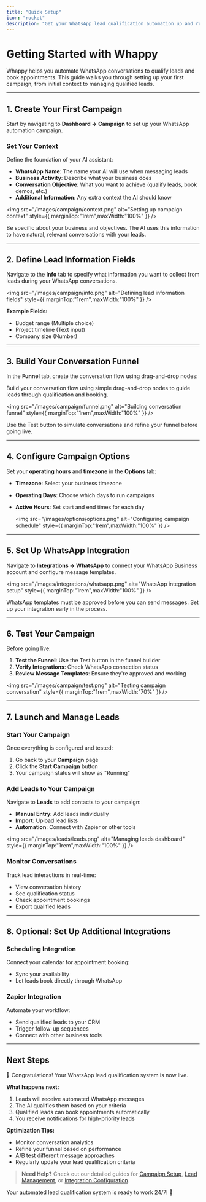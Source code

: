 ```yaml
---
title: "Quick Setup"
icon: "rocket"
description: "Get your WhatsApp lead qualification automation up and running in minutes with this step-by-step guide."
---
```


# Getting Started with Whappy

Whappy helps you automate WhatsApp conversations to qualify leads and book appointments. This guide walks you through setting up your first campaign, from initial context to managing qualified leads.

---

## 1. Create Your First Campaign

Start by navigating to **Dashboard → Campaign** to set up your WhatsApp automation campaign.

### Set Your Context

Define the foundation of your AI assistant:

- **WhatsApp Name**: The name your AI will use when messaging leads
- **Business Activity**: Describe what your business does
- **Conversation Objective**: What you want to achieve (qualify leads, book demos, etc.)
- **Additional Information**: Any extra context the AI should know

<img
  src="/images/campaign/context.png"
  alt="Setting up campaign context"
  style={{ marginTop:"1rem",maxWidth:"100%" }}
/>

<Tip>
  Be specific about your business and objectives. The AI uses this information to have natural, relevant conversations with your leads.
</Tip>

---

## 2. Define Lead Information Fields

Navigate to the **Info** tab to specify what information you want to collect from leads during your WhatsApp conversations.

<img
  src="/images/campaign/info.png"
  alt="Defining lead information fields"
  style={{ marginTop:"1rem",maxWidth:"100%" }}
/>

**Example Fields:**

- Budget range (Multiple choice)
- Project timeline (Text input)
- Company size (Number)

---

## 3. Build Your Conversation Funnel

In the **Funnel** tab, create the conversation flow using drag-and-drop nodes:

Build your conversation flow using simple drag-and-drop nodes to guide leads through qualification and booking.

<img
  src="/images/campaign/funnel.png"
  alt="Building conversation funnel"
  style={{ marginTop:"1rem",maxWidth:"100%" }}
/>

<Note>
  Use the Test button to simulate conversations and refine your funnel before going live.
</Note>

---

## 4. Configure Campaign Options

Set your **operating hours** and **timezone** in the **Options** tab:

- **Timezone**: Select your business timezone
- **Operating Days**: Choose which days to run campaigns
- **Active Hours**: Set start and end times for each day

  <img
    src="/images/options/options.png"
    alt="Configuring campaign schedule"
    style={{ marginTop:"1rem",maxWidth:"100%" }}
  />

---

## 5. Set Up WhatsApp Integration

Navigate to **Integrations → WhatsApp** to connect your WhatsApp Business account and configure message templates.

<img
  src="/images/integrations/whatsapp.png"
  alt="WhatsApp integration setup"
  style={{ marginTop:"1rem",maxWidth:"100%" }}
/>

<Warning>
  WhatsApp templates must be approved before you can send messages. Set up your integration early in the process.
</Warning>

---

## 6. Test Your Campaign

Before going live:

1. **Test the Funnel**: Use the Test button in the funnel builder
2. **Verify Integrations**: Check WhatsApp connection status
3. **Review Message Templates**: Ensure they're approved and working

<img
  src="/images/campaign/test.png"
  alt="Testing campaign conversation"
  style={{ marginTop:"1rem",maxWidth:"70%" }}
/>

---

## 7. Launch and Manage Leads

### Start Your Campaign

Once everything is configured and tested:

1. Go back to your **Campaign** page
2. Click the **Start Campaign** button
3. Your campaign status will show as "Running"

### Add Leads to Your Campaign

Navigate to **Leads** to add contacts to your campaign:

- **Manual Entry**: Add leads individually
- **Import**: Upload lead lists
- **Automation**: Connect with Zapier or other tools

<img
  src="/images/leads/leads.png"
  alt="Managing leads dashboard"
  style={{ marginTop:"1rem",maxWidth:"100%" }}
/>

### Monitor Conversations

Track lead interactions in real-time:

- View conversation history
- See qualification status
- Check appointment bookings
- Export qualified leads

---

## 8. Optional: Set Up Additional Integrations

### Scheduling Integration

Connect your calendar for appointment booking:

- Sync your availability
- Let leads book directly through WhatsApp

### Zapier Integration

Automate your workflow:

- Send qualified leads to your CRM
- Trigger follow-up sequences
- Connect with other business tools

---

## Next Steps

🎉 Congratulations\! Your WhatsApp lead qualification system is now live.

**What happens next:**

1. Leads will receive automated WhatsApp messages
2. The AI qualifies them based on your criteria
3. Qualified leads can book appointments automatically
4. You receive notifications for high-priority leads

**Optimization Tips:**

- Monitor conversation analytics
- Refine your funnel based on performance
- A/B test different message approaches
- Regularly update your lead qualification criteria

> **Need Help?** Check out our detailed guides for [Campaign Setup](/campaign/context), [Lead Management](/leads/overview), or [Integration Configuration](/integrations/whatsapp).

Your automated lead qualification system is ready to work 24/7\! 🚀